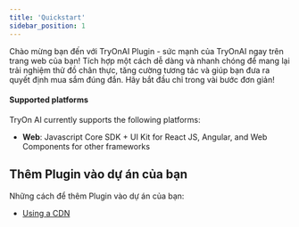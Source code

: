 ```yaml
---
title: 'Quickstart'
sidebar_position: 1
---
```


Chào mừng bạn đến với TryOnAI Plugin - sức mạnh của TryOnAI ngay trên trang web của bạn! Tích hợp một cách dễ dàng và nhanh chóng để mang lại trải nghiệm thử đồ chân thực, tăng cường tương tác và giúp bạn đưa ra quyết định mua sắm đúng đắn. Hãy bắt đầu chỉ trong vài bước đơn giản!

#### Supported platforms

TryOn AI currently supports the following platforms:

- **Web**: Javascript Core SDK + UI Kit for React JS, Angular, and Web Components for other frameworks

## Thêm Plugin vào dự án của bạn

Những cách để thêm Plugin vào dự án của bạn:
- [Using a CDN](/guides/web-plugin/cdn-guide)

[//]: # (- [Using npm]&#40;/guides/web-plugin/npm-guide&#41;)


